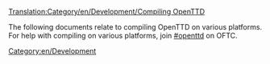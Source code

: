 [[Translation:Category/en/Development/Compiling OpenTTD]]
[[Category:en/Development]]

The following documents relate to compiling OpenTTD on various platforms. For help with compiling on various platforms, join [irc://irc.oftc.net/openttd.compile #openttd] on OFTC.